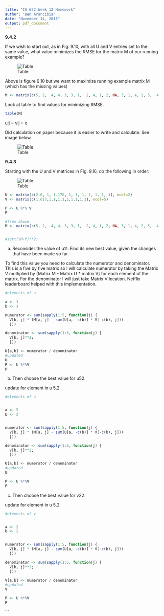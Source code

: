 ```yaml
---
title: "IS 622 Week 12 Homework"
author: "Ben Arancibia"
date: "November 14, 2015"
output: pdf_document
---
```


__9.4.2__

If we wish to start out, as in Fig. 9.10, with all U and V entries set to the same value, what value minimizes the RMSE for the matrix M of our running example?

![Table](//home/bcarancibia/CUNY_IS_622/week12/910.png)

Above is figure 9.10 but we want to maximize running example matrix M (which has the missing values)

```r
M <- matrix(c(5, 2,  4, 4, 3, 3, 1,  2, 4, 1, 2, NA, 3, 1, 4, 2, 5,  4, 3, 5, 4, 4,  5, 4, NA), byrow=TRUE, ncol=5)
```

Look at table to find values for minimizing RMSE.

```r
table(M)
```

uij = vij = x

Did calculation on paper because it is easier to write and calculate. See image below.

![Table](//home/bcarancibia/CUNY_IS_622/week12/IMG_0042.png)


__9.4.3__

Starting with the U and V matrices in Fig. 9.16, do the following in order:

![Table](//home/bcarancibia/CUNY_IS_622/week12/916.png)


```r
U <- matrix(c(2.6, 1, 1.178, 1, 1, 1, 1, 1, 1, 1), ncol=2)
V <- matrix(c(1.617,1,1,1,1,1,1,1,1,1), ncol=5)

P <- U %*% V
P

#from above
M <- matrix(c(5, 2,  4, 4, 3, 3, 1,  2, 4, 1, 2, NA, 3, 1, 4, 2, 5,  4, 3, 5, 4, 4,  5, 4, NA), byrow=TRUE, ncol=5)


#sqrt((M-P)**2)
```

(a) Reconsider the value of u11. Find its new best value, given the changes that have been made so far.

To find this value you need to calculate the numerator and denominator. This is a five by five matrix so I will calculate numerator by taking the Matrix V multiplied by  (Matrix M - Matrix U * matrix V) for each element of the matrix. For the denominator I will just take Matrix V location. Netflix leaderboard helped with this implementation. 

```r
#elements of u

a <- 1
b <- 1

numerator <- sum(sapply(1:5, function(j) { 
  V[b, j] * (M[a, j] - sum(U[a, -c(b)] * V[-c(b), j])) 
  }))

denominator <- sum(sapply(1:5, function(j) { 
  V[b, j]**2; 
  }))

U[a,b] <- numerator / denominator
#updated
U
P <- U %*%V
P
```


(b) Then choose the best value for u52.

update for element in u 5,2
```r
#elements of u


a <- 5
b <- 2


numerator <- sum(sapply(1:5, function(j) { 
  V[b, j] * (M[a, j] - sum(U[a, -c(b)] * V[-c(b), j])) 
  }))

denominator <- sum(sapply(1:5, function(j) { 
  V[b, j]**2; 
  }))

U[a,b] <- numerator / denominator
#updated
U

P <- U %*%V
P

```

(c) Then choose the best value for v22.

update for element in u 5,2

```r
#elements of v


a <- 2
b <- 2


numerator <- sum(sapply(1:5, function(j) { 
  V[b, j] * (M[a, j] - sum(U[a, -c(b)] * V[-c(b), j])) 
  }))

denominator <- sum(sapply(1:5, function(j) { 
  V[b, j]**2; 
  }))

V[a,b] <- numerator / denominator
#updated
V

P <- U %*%V
P

```

```


